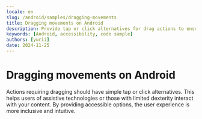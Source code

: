 ```yaml
---
locale: en
slug: /android/samples/dragging-movements
title: Dragging movements on Android
description: Provide tap or click alternatives for drag actions to ensure accessibility.
keywords: [Android, accessibility, code sample]
authors: [yurii]
date: 2024-11-25
---
```


# Dragging movements on Android

Actions requiring dragging should have simple tap or click alternatives. This helps users of assistive technologies or those with limited dexterity interact with your content. By providing accessible options, the user experience is more inclusive and intuitive.

<CodeSample id="dragging-movements" platform="android" locale="en"/>
